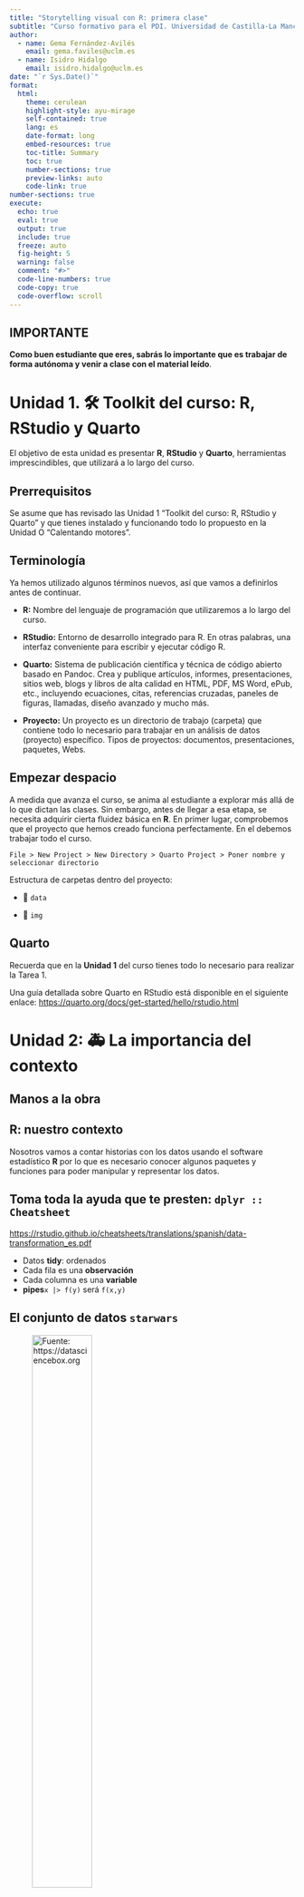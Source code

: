 ---
title: "Storytelling visual con R: primera clase"
subtitle: "Curso formativo para el PDI. Universidad de Castilla-La Mancha"
author:   
  - name: Gema Fernández-Avilés 
    email: gema.faviles@uclm.es
  - name: Isidro Hidalgo
    email: isidro.hidalgo@uclm.es 
date: "`r Sys.Date()`"
format:
  html:
    theme: cerulean
    highlight-style: ayu-mirage
    self-contained: true
    lang: es
    date-format: long
    embed-resources: true
    toc-title: Summary
    toc: true
    number-sections: true
    preview-links: auto
    code-link: true
number-sections: true
execute:
  echo: true
  eval: true
  output: true
  include: true
  freeze: auto
  fig-height: 5
  warning: false
  comment: "#>"
  code-line-numbers: true
  code-copy: true
  code-overflow: scroll
---



::: {.callout-warning}
## IMPORTANTE

**Como buen estudiante que eres, sabrás lo importante que es trabajar de forma autónoma y venir a clase con el material leído**. 
:::


# Unidad 1. 🛠 Toolkit del curso: R, RStudio y Quarto

El objetivo de esta unidad es presentar **R**, **RStudio** y **Quarto**, herramientas imprescindibles, que utilizará a lo largo del curso.


## Prerrequisitos  

Se asume que has revisado las Unidad 1 "Toolkit del curso: R, RStudio y Quarto" y que tienes instalado y funcionando todo lo propuesto en la Unidad O "Calentando motores".

## Terminología

Ya hemos utilizado algunos términos nuevos, así que vamos a definirlos antes de continuar.

- **R:** Nombre del lenguaje de programación que utilizaremos a lo largo del curso.

- **RStudio:** Entorno de desarrollo integrado para R.
    En otras palabras, una interfaz conveniente para escribir y ejecutar código R.

- **Quarto:** Sistema de publicación científica y técnica de código abierto basado en Pandoc.
Crea y publique artículos, informes, presentaciones, sitios web, blogs y libros de alta calidad en HTML, PDF, MS Word, ePub, etc., incluyendo ecuaciones, citas, referencias cruzadas, paneles de figuras, llamadas, diseño avanzado y mucho más.

- **Proyecto:** Un proyecto es un directorio de trabajo (carpeta) que contiene todo lo necesario para trabajar en un análisis de datos (proyecto) específico. Tipos de proyectos: documentos, presentaciones, paquetes, Webs.

## Empezar despacio

A medida que avanza el curso, se anima al estudiante a explorar más allá de lo que dictan las clases.
Sin embargo, antes de llegar a esa etapa, se necesita adquirir cierta fluidez básica en **R**.
En primer lugar, comprobemos que el proyecto que hemos creado funciona perfectamente. En el debemos trabajar todo el curso.

`File > New Project > New Directory > Quarto Project > Poner nombre y seleccionar directorio`

Estructura de carpetas dentro del proyecto:

* 📂 `data`

* 📂 `img`

::: {.callout-note}
## Quarto

Recuerda que en la **Unidad 1** del curso tienes todo lo necesario para realizar la Tarea 1. 

Una guía detallada sobre Quarto en RStudio está disponible en el siguiente enlace: <https://quarto.org/docs/get-started/hello/rstudio.html>

:::


# Unidad 2: 🚑 La importancia del contexto

## Manos a la obra 

::: {.callout-note}
## R: nuestro contexto

Nosotros vamos a contar historias con los datos usando el software 
estadístico **R** por lo que es necesario conocer algunos paquetes y funciones
para poder manipular y representar los datos.
:::

## Toma toda la ayuda que te presten: `dplyr :: Cheatsheet`

<https://rstudio.github.io/cheatsheets/translations/spanish/data-transformation_es.pdf>

- Datos **tidy**: ordenados
- Cada fila es una **observación**
- Cada columna es una **variable**
- **pipes**` x |> f(y)` será `f(x,y)`


## El conjunto de datos `starwars`

![**Fuente: https://datasciencebox.org**](img/starwars-dataset.png){width="50%"}




## Nuestra filosofía: *learning by doing*


1. Cargamos los datos `starwars` contenidos en el paquete `dplyr`.

```{r carga-datos-starwars}
library("dplyr")
starwars
```


2. ¿Cuántas columnas (variables) tiene?
```{r sw-ncol}
ncol(starwars)
```

3. ¿Cuántas filas (observaciones) tiene?
```{r sw-nrow}
nrow(starwars)
```

4. ¿Cuál es la dimensión del dataset?
```{r sw-dim}
dim(starwars)
```


5. ¿Cómo extraer una **variable** del `data.frame`? 

Opción 1: formato tidy
```{r}
#| eval: false
nombre_dataframe |> select(nombre_variable)
```

Opción 2: Con el operador `$`

```{r}
#| eval: false
nombre_dataframe$nombre_variable
```

::: {.callout-important title="Tu turno"}
Selecciona la variable `name` del conjunto de datos `starwars`.
:::

```{r}
# Tu código R aquí
```

6. Para asignar "algo" (la variable `name`) a "algo" (el objeto `sw_name`) se utiliza el operador `<-`.

```{r sw-variable-name}
sw_name <- starwars$name
```


::: {.callout-note}
El operador `<-` asigna al "símbolo" que hay a su izquierda el resultado
de la expresión que hay a su derecha. El operador `=` funciona "igual" que `<-`. 
:::

Completa las partes del código señaladas por `_____` o `xxxxx` para obtener el resultado propuesto. ¿Te acuerdas de las funciones para explorar todas las variables a la vez?


7. ¿Como extraer una observación del conjunto de datos?

```{r sw-obsev}
#| eval: false
nombre_dataframe|>
  filter(nombre_variable == "nombre_observacion")
```

::: {.callout-important title="Tu turno"}
Selecciona una observación (el bueno), `Luke Skywalker`, filtrando por el nombre en la variable `name` del conjunto `starwars`
:::


```{r sw-obsev-luke-skywalker}
# Tu código R aquí
```


8. Exploración del dataset `starwars` de un **vistazo** (con la función `skim()` de la librería `skimr`):

```{r sw-explora}
skimr::skim(starwars)
```






# Unidad 3. 📊 La elección de un gráfico efectivo: From data to viz


## ¿Cómo visualizar con la función `ggplot()` del paquete `ggplot`?

1. Cargamos el paquete `ggplot`
```{r ggplot-library, eval=FALSE}
library(ggplot2)
```


2. Trabajamos con la función `ggplot()`

```{r ggplot-teoria, eval=FALSE}
ggplot(data = nuestro_dataset, 
       mapping = aes(x = x-variable, y = y-variable)) +
   geom_xxx() +
   otras opciones
```


## ¿Cómo describirías la relación entre la masa (`mass`) y la altura (`height`) de los personajes de Starwars (`starwars`)? 



## Paso a paso  🐾

**Paso 🐾1.** El primer argumento de `ggplot()` es el conjunto de datos que se utilizará en el gráfico 

```{r}
library(ggplot2)
ggplot(data = starwars) 
```


**Paso 🐾2.** Indicamos a `ggplot()` cómo se representará visualmente la información de nuestros datos. El argumento `mapping` de la función ggplot() define cómo se asignan las variables del conjunto de datos a las propiedades visuales (estéticas) del gráfico. 

La función `aes()`, y los argumentos `x` e `y` de aes() especifican qué variables mapear a los ejes x e y. Asignaremos `height` a la estética `x` y `mass` a la estética `y`.

```{r starwars2-2}
ggplot(data = starwars,
       mapping = aes(x = height, y = mass)) 
```


**Paso 🐾3.** Necesitamos definir un **geom**: el objeto geométrico que un gráfico utiliza para representar los datos. Estos objetos geométricos están disponibles en `ggplot2` con funciones que empiezan por **geom_**.

Los gráficos de barras utilizan `geom_bar()`, los gráficos de líneas utilizan `geom_line()`, los boxplots utilizan `geom_boxplot()`, los scatterplots utilizan `geom_point()`, etc.

```{r starwars2-3}
ggplot(data = starwars,
       mapping = aes(x = height, y = mass)) + 
  geom_point() 
```


**Paso 🐾4.** Añade la variable `gender` en `aes()` para visualizar el género de cada observación

```{r starwars2-4 }
ggplot(data = starwars,
       mapping = aes(x = height,
                     y = mass,
                     colour = gender)) + 
  geom_point()
```



**Paso 🐾5.** Añadimos título al gráfico: "Mass vs. height of Starwars characters" 

```{r starwars2-5}
ggplot(data = starwars,
       mapping = aes(x = height,
                     y = mass,
                     colour =gender)) +
  geom_point() +
  labs(title = "Mass vs. height of Starwars characters")
```


**Paso 🐾6.** Añadimos el subtítulo "by gender"

```{r starwars2-6}
ggplot(data = starwars,
       mapping = aes(x = height,
                     y = mass,
                     colour = gender)) +
  geom_point() +
  labs(title = "Mass vs. height of Starwars characters",
       subtitle = "by gender")
```




**Paso 🐾7.** Etiquetamos los ejes x e y como con las siguiente expresiones: x = "Height (cm)", y = "Weight (kg)", respectivamente.

```{r starwars2-7}
ggplot(data = starwars,
       mapping = aes(x = height,
                     y = mass,
                     colour = gender)) +
  geom_point() +
  labs(title = "Mass vs. height of Starwars characters",
       subtitle = "by gender",
       x = "Height (cm)", y = "Weight (kg)")
```




**Paso 🐾8.** Ahora, etiquetamos la leyenda con la expresión: "Species".

```{r starwars2-8 }
ggplot(data = starwars,
       mapping = aes(x = height,
                     y = mass,
                     colour = gender)) +
  geom_point() +
  labs(title = "Mass vs. height of Starwars characters",
       subtitle = "by gender",
       x = "Height (cm)", y = "Weight (kg)",
       colour = "Gender")
```


**Paso 🐾9.** Añadimos la fuente de los datos, el paquete `dplyr`.

```{r starwars2-9}
ggplot(data = starwars,
       mapping = aes(x = height,
                     y = mass,
                     colour = gender)) +
  geom_point() +
  labs(title = "Mass vs. height of Starwars characters",
       subtitle = "by gender",
       x = "Height (cm)", y = "Weight (kg)",
       colour = "Gender",
       caption = "Source: dplyr package")
```


**Paso 🐾10.** Finalmente, usamos paleta con una escala de colores discreta que está diseñada para ser percibida por espectadores con formas comunes de daltonismo, `scale_colour_viridis_d()`.

```{r starwars2-10}
ggplot(data = starwars,
       mapping = aes(x = height,
                     y = mass,
                     colour = gender)) +
  geom_point() +
  labs(title = "Mass vs. height of Starwars characters",
       subtitle = "by gender",
       x = "Height (cm)", y = "Weight (kg)",
       colour = "Gender",
       caption = "Source: dplyr package")  +
  scale_colour_viridis_d()
```



## Aesthetics (estética) `r emo::ji("hit")`  {background-color="#017eae"}

```{r aes-col, eval= FALSE }
ggplot(data = starwars,
       mapping = aes(x = height,
                     y = mass,
                     colour = xxxxx,
                     shape = xxxxx,
                     size = xxxxx,
                     alpha = xxxxx)
       ) +
  geom_point()
```




